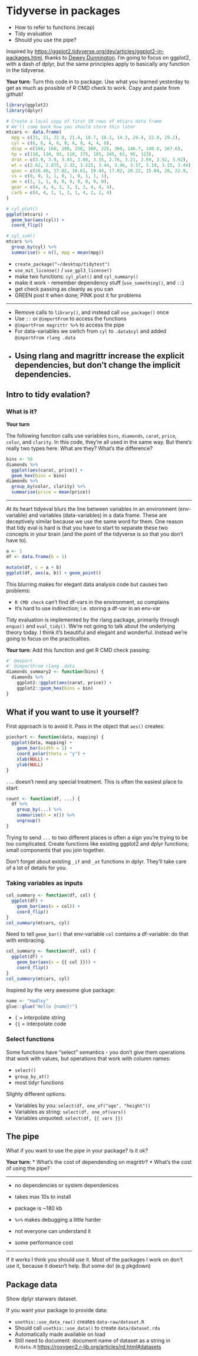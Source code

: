 # Tidyverse in packages

* How to refer to functions (recap)
* Tidy evaluation
* Should you use the pipe?

Inspired by <https://ggplot2.tidyverse.org/dev/articles/ggplot2-in-packages.html>, thanks to [Dewey Dunnington](http://github.com/paleolimbot). I'm going to focus on ggplot2, with a dash of dplyr, but the same principles apply to basically any function in the tidyverse.

**Your turn**: Turn this code in to package. Use what you learned yesterday to get as much as possible of R CMD check to work. Copy and paste from github!

```r
library(ggplot2)
library(dplyr)

# Create a local copy of first 10 rows of mtcars data frame
# We'll come back how you should store this later
mtcars <- data.frame(
  mpg = c(21, 21, 22.8, 21.4, 18.7, 18.1, 14.3, 24.4, 22.8, 19.2),
  cyl = c(6, 6, 4, 6, 8, 6, 8, 4, 4, 6),
  disp = c(160, 160, 108, 258, 360, 225, 360, 146.7, 140.8, 167.6),
  hp = c(110, 110, 93, 110, 175, 105, 245, 62, 95, 123),
  drat = c(3.9, 3.9, 3.85, 3.08, 3.15, 2.76, 3.21, 3.69, 3.92, 3.92),
  wt = c(2.62, 2.875, 2.32, 3.215, 3.44, 3.46, 3.57, 3.19, 3.15, 3.44),
  qsec = c(16.46, 17.02, 18.61, 19.44, 17.02, 20.22, 15.84, 20, 22.9, 18.3),
  vs = c(0, 0, 1, 1, 0, 1, 0, 1, 1, 1),
  am = c(1, 1, 1, 0, 0, 0, 0, 0, 0, 0),
  gear = c(4, 4, 4, 3, 3, 3, 3, 4, 4, 4),
  carb = c(4, 4, 1, 1, 2, 1, 4, 2, 2, 4)
)

# cyl_plot()
ggplot(mtcars) + 
  geom_bar(aes(cyl)) + 
  coord_flip()

# cyl_sum()
mtcars %>% 
  group_by(cyl) %>% 
  summarise(n = n(), mpg = mean(mpg))
```

* `create_package("~/desktop/tidytest")`
* `use_mit_license()` / `use_gpl3_license()`
* make two functions: `cyl_plot()` and `cyl_summary()`
* make it work - remember dependency stuff (`use_something()`, and `::`)
* get check passing as cleanly as you can
* GREEN post it when done; PINK post it for problems

---

* Remove calls to `library()`, and instead call `use_package()` once
* Use `::` or `@importFrom` to access the functions
* `@importFrom magrittr %>%` to access the pipe
* For data-variables we switch from `cyl` to `.data$cyl`
  and added `@importFrom rlang .data`
* Using rlang and magrittr increase the explicit dependencies, but don't change the implicit dependencies.
---

## Intro to tidy evalation?

### What is it?

**Your turn**

The following function calls use variables `bins`, `diamonds`, `carat`, `price`, `color`, and `clarity`. In this code, they're all used in the same way. But there's really two types here. What are they? What's the difference?

```r
bins <- 50
diamonds %>% 
  ggplot(aes(carat, price)) + 
  geom_hex(bins = bins)
diamonds %>% 
  group_by(color, clarity) %>% 
  summarise(price = mean(price))
```

---

At its heart tidyeval blurs the line between variables in an environment (env-variable) and variables (data-variables) in a data frame. These are deceptively similar because we use the same word for them. One reason that tidy eval is hard is that you have to start to separate these two concepts in your brain (and the point of the tidyverse is so that you don't have to).

```r
a <- 1
df <- data.frame(b = 1)

mutate(df, c = a + b)
ggplot(df, aes(a, b)) + geom_point()
```

This blurring makes for elegant data analysis code but causes two problems:

* `R CMD check` can't find df-vars in the environment, so complains
* It's hard to use indirection; i.e. storing a df-var in an env-var

Tidy evaluation is implemented by the rlang package, primarily through `enquo()` and `eval_tidy()`. We're not going to talk about the underlying theory today. I think it's beautiful and elegant and wonderful. Instead we're going to focus on the practicalties.

**Your turn**: Add this function and get R CMD check passing:

```r
#' @export
#' @importFrom rlang .data
diamonds_summary2 <- function(bins) {
  diamonds %>% 
    ggplot2::ggplot(aes(carat, price)) + 
    ggplot2::geom_hex(bins = bin)
}
```

## What if you want to use it yourself?

First approach is to avoid it. Pass in the object that `aes()` creates:

```r
piechart <- function(data, mapping) {
  ggplot(data, mapping) +
    geom_bar(width = 1) + 
    coord_polar(theta = "y") + 
    xlab(NULL) + 
    ylab(NULL)
}
```

`...` doesn't need any special treatment. This is often the easiest place to start: 

```r
count <- function(df, ...) {
  df %>%
    group_by(...) %>% 
    summarise(n = n()) %>% 
    ungroup()
}
```

Trying to send `...` to two different places is often a sign you're trying to be too complicated. Create functions like existing ggplot2 and dplyr functions; small components that you join together.

Don't forget about existing `_if` and `_at` functions in dplyr. They'll take care of a lot of details for you.

### Taking variables as inputs

```r
col_summary <- function(df, col) {
  ggplot(df) + 
    geom_bar(aes(x = col)) + 
    coord_flip()
}
col_summary(mtcars, cyl)
```

Need to tell `geom_bar()` that env-variable `col` contains a df-variable: do that with embracing.

```r
col_summary <- function(df, col) {
  ggplot(df) + 
    geom_bar(aes(x = {{ col }})) + 
    coord_flip()
}
col_summary(mtcars, cyl)
```

Inspired by the very awesome glue package:

```r
name <- "Hadley"
glue::glue("Hello {name}!")
```

* `{` = interpolate string
* `{{` = interpolate code

### Select functions

Some functions have "select" semantics - you don't give them operations that work with values, but operations that work with column names:

* `select()`
* `group_by_at()`
* most tidyr functions

Slighty different options:

* Variables by you: `select(df, one_of("age", "height"))`
* Variables as string: `select(df, one_of(vars))`
* Variables unquoted: `select(df, {{ vars }})`

## The pipe

What if you want to use the pipe in your package? Is it ok?

**Your turn**: 
* What's the cost of dependending on magrittr?
* What's the cost of using the pipe?

---

* no dependencies or system dependenices
* takes max 10s to install
* package is ~180 kb

* `%>%` makes debugging a little harder
* not everyone can understand it
* some performance cost

---

If it works I think you should use it. Most of the packages I work on don't use it, because it doesn't help. But some do! (e.g pkgdown)

## Package data

Show dplyr starwars dataset.

If you want your package to provide data:

* `usethis::use_data_raw()` creates `data-raw/dataset.R`
* Should call `usethis::use_data()` to create `data/dataset.rda`
* Automatically made available on load
* Still need to document: document name of dataset as a string in `R/data.R`
  <https://roxygen2.r-lib.org/articles/rd.html#datasets>
